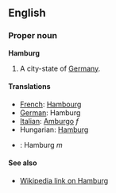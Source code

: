 ==English==
===Proper noun===
'''Hamburg'''

#A city-state of [[Germany]].

====Translations====

*[[French]]: [[Hambourg]]
*[[German]]: Hamburg
*[[Italian]]: [[Amburgo]] ''f''
*Hungarian: [[Hamburg]]
*{{pl}}: Hamburg ''m''

====See also====

*[[w:Hamburg|Wikipedia link on Hamburg]]